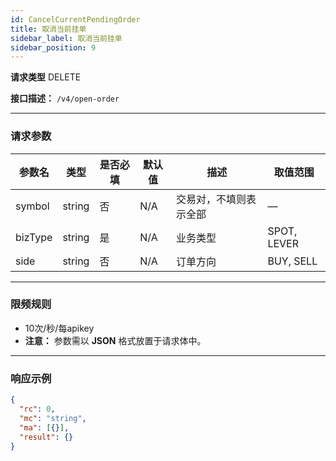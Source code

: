 ```yaml
---
id: CancelCurrentPendingOrder
title: 取消当前挂单
sidebar_label: 取消当前挂单
sidebar_position: 9
---
```


**请求类型** DELETE

**接口描述：** `/v4/open-order`

---

### 请求参数

| 参数名   | 类型   | 是否必填 | 默认值 | 描述                                   | 取值范围     |
|----------|--------|----------|--------|----------------------------------------|--------------|
| symbol   | string | 否       | N/A    | 交易对，不填则表示全部                  | —            |
| bizType  | string | 是       | N/A    | 业务类型                                | SPOT, LEVER  |
| side     | string | 否       | N/A    | 订单方向                                | BUY, SELL    |

---

### 限频规则
- 10次/秒/每apikey
- **注意：** 参数需以 **JSON** 格式放置于请求体中。

---

### 响应示例

```json title="Response"
{
  "rc": 0,
  "mc": "string",
  "ma": [{}],
  "result": {}
}
